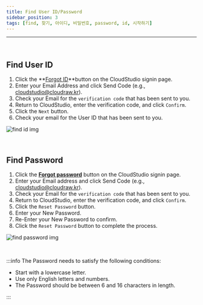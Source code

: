 ```yaml
---
title: Find User ID/Password
sidebar_position: 3
tags: [find, 찾기, 아이디, 비밀번호, password, id, 시작하기]
---
```



<hr />
<br />

## Find User ID

1. Click the **[Forgot ID](https://cstudio.app/forgot/id)**button on the CloudStudio signin page.
2. Enter your Email Address and click Send Code (e.g., cloudstudio@cloudraw.kr).
3. Check your Email for the `verification code` that has been sent to you.
4. Return to CloudStudio, enter the verification code, and click `Confirm`.
5. Click the `Next` button.
6. Check your email for the User ID that has been sent to you.

<div className={styles.imgWrap}>
    <img src={findId} alt="find id img" />
</div>

<p>&nbsp;</p>

## Find Password

1. Click the **[Forgot password](https://cstudio.app/forgot/pw)** button on the CloudStudio signin page.
2. Enter your Email address and click Send Code (e.g., cloudstudio@cloudraw.kr).
3. Check your Email for the `verification code` that has been sent to you.
4. Return to CloudStudio, enter the verification code, and click `Confirm`.
5. Click the `Reset Password` button.
6. Enter your New Password.
7. Re-Enter your New Password to confirm.
8. Click the `Reset Password` button to complete the process.

<div className={styles.imgWrap}>
    <img src={findPassword} alt="find password img" />
</div>

<p>&nbsp;</p>

:::info
The Password needs to satisfy the following conditions:

-   Start with a lowercase letter.
-   Use only English letters and numbers.
-   The Password should be between 6 and 16 characters in length.

:::
